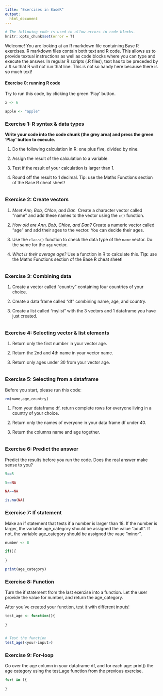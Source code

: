 ```yaml
---
title: "Exercises in BaseR"
output:
  html_document
---
```

```r
# The following code is used to allow errors in code blocks.
knitr::opts_chunk$set(error = T)
```

Welcome! You are looking at an R markdown file containing Base R exercises. 
R markdown files contain both text and R code. This allows us to provide textual instructions as well as code blocks where you can type and execute the answer. 
In regular R scripts (.R files), text has to be preceded by a # so that R will 
not run that line. This is not so handy here because there is so much text!

#### Exercise 0: running R code

Try to run this code, by clicking the green 'Play' button.

```r
x <- 6

apple <- "apple"
```


### Exercise 1: R syntax & data types

**Write your code into the code chunk (the grey area) and press the green 'Play' button to execute.**

1. Do the following calculation in R: one plus five, divided by nine.

2. Assign the result of the calculation to a variable.

3. Test if the result of your calculation is larger than 1.

4. Round off the result to 1 decimal. Tip: use the Maths Functions section of the Base R cheat sheet!


```r


```


### Exercise 2: Create vectors

1. _Meet Ann, Bob, Chloe, and Dan._ 
Create a character vector called "name" and add these names to the vector using the `c()` function.

2. _How old are Ann, Bob, Chloe, and Dan?_ 
Create a numeric vector called "age" and add their ages to the vector. You can decide their ages.

3. Use the `class()` function to check the data type of the `name` vector. Do the same for the `age` vector.

4. _What is their average age?_ 
Use a function in R to calculate this. 
**Tip:** use the Maths Functions section of the Base R cheat sheet!

```r


```


### Exercise 3: Combining data

1. Create a vector called "country" containing four countries of your choice.

2. Create a data frame called "df" combining name, age, and country.

3. Create a list called "mylist" with the 3 vectors and 1 dataframe you have just created. 

```r


```

### Exercise 4: Selecting vector & list elements

1. Return only the first number in your vector age.

2. Return the 2nd and 4th name in your vector name.

3. Return only ages under 30 from your vector age.

```r

```


### Exercise 5: Selecting from a dataframe

Before you start, please run this code:
```r
rm(name,age,country)
```

1. From your dataframe df, return complete rows for everyone living in a country of your choice.

2. Return only the names of everyone in your data frame df under 40. 

3. Return the columns name and age together.
	
```r

```


### Exercise 6: Predict the answer

Predict the results before you run the code. Does the real answer make sense to you?

```r
5==5
``` 

```r
5==NA
```

```r
NA==NA
```

```r
is.na(NA)
```


### Exercise 7: If statement

Make an if statement that tests if a number is larger than 18. 
If the number is larger, the variable age_category should be assigned the value "adult". If not, the variable age_category should be assigned the vaue "minor".

```r
number <- 8

if(){
  
}

print(age_category)
```

### Exercise 8: Function

Turn the if statement from the last exercise into a function. Let the user provide the value for number, and return the age_category.

After you've created your function, test it with different inputs!

```r

test_age <- function(){
  
}


# Test the function
test_age(<your-input>)
```

### Exercise 9: For-loop

Go over the age column in your dataframe df, and for each age: print() the age category using the test_age function from the previous exercise.

```r
for( in ){
  
}

```

